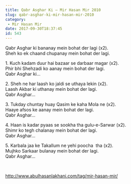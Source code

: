 ```yaml
---
title: Qabr Asghar Ki – Mir Hasan Mir 2010
slug: qabr-asghar-ki-mir-hasan-mir-2010
category:
 - Mir Hasan Mir
date: 2017-09-30T18:37:45
id: 543
---
```


<p>Qabr Asghar ki bananay mein bohat der lagi (x2).<br />
Sheh ko ek chaand chupanay mein bohat der lagi.</p>
<p>1. Kuch kadam duur hai bazaar se darbaar magar (x2).<br />
Phir bhi Shehzadi ko aanay mein bohat der lagi.<br />
Qabr Asghar ki…</p>
<p>2. Sheh ne har laash ko jaldi se uthaya lekin (x2).<br />
Laash Akbar ki uthanay mein bohat der lagi.<br />
Qabr Asghar…</p>
<p>3. Tukday chuntay huay Qasim ke kaha Mola ne (x2).<br />
Haaye afsos ke aanay mein bohat der lagi.<br />
Qabr Asghar…</p>
<p>4. Haan is kadar pyaas se sookha tha gulu-e-Sarwar (x2).<br />
Shimr ko tegh chalanay mein bohat der lagi.<br />
Qabr Asghar…</p>
<p>5. Karbala jaa ke Takallum ne yehi poocha  tha (x2).<br />
Mujhko Sarkaar bulanay mein bohat der lagi.<br />
Qabr Asghar…</p>
<p> </p>
<p><a href="http://www.abulhasanlakhani.com/tag/mir-hasan-mir/">http://www.abulhasanlakhani.com/tag/mir-hasan-mir/</a></p>